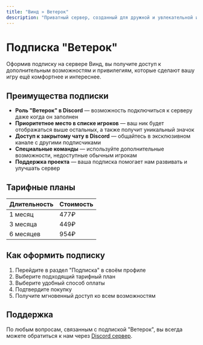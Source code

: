 ```yaml
---
title: "Винд » Ветерок"
description: "Приватный сервер, созданный для дружной и увлекательной игры."
---
```

# Подписка "Ветерок"

Оформив подписку на сервере Винд, вы получите доступ к дополнительным возможностям и привилегиям, которые сделают вашу игру ещё комфортнее и интереснее.

## Преимущества подписки

- **Роль "Ветерок" в Discord** — возможность подключиться к серверу даже когда он заполнен
- **Приоритетное место в списке игроков** — ваш ник будет отображаться выше остальных, а также получит уникальный значок
- **Доступ к закрытому чату в Discord** — общайтесь в эксклюзивном канале с другими подписчиками
- **Специальные команды** — используйте дополнительные возможности, недоступные обычным игрокам
- **Поддержка проекта** — ваша подписка помогает нам развивать и улучшать сервер

## Тарифные планы

| Длительность | Стоимость |
|--------------|-----------|
| 1 месяц | 477₽ |
| 3 месяца | 449₽ |
| 6 месяцев | 954₽ |

## Как оформить подписку

1. Перейдите в раздел "Подписка" в своём профиле
2. Выберите подходящий тарифный план
3. Выберите удобный способ оплаты
4. Подтвердите покупку
5. Получите мгновенный доступ ко всем возможностям

## Поддержка

По любым вопросам, связанным с подпиской "Ветерок", вы всегда можете обратиться к нам через [Discord сервер](https://discord.gg/VyaU5wvRMV).
